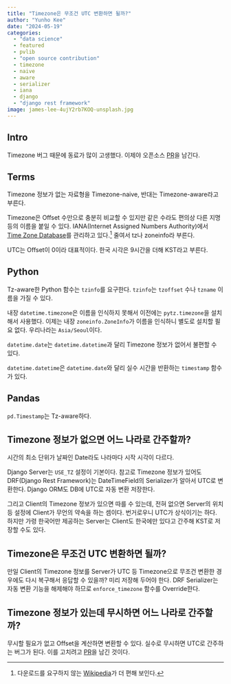 ```yaml
---
title: "Timezone은 무조건 UTC 변환하면 될까?"
author: "Yunho Kee"
date: "2024-05-19"
categories:
  - "data science"
  - featured
  - pvlib
  - "open source contribution"
  - timezone
  - naive
  - aware
  - serializer
  - iana
  - django
  - "django rest framework"
image: james-lee-4ujY2rb7KOQ-unsplash.jpg
---
```


## Intro

Timezone 버그 때문에 동료가 많이 고생했다. 이제야 오픈소스 [PR][PR]을 남긴다.

## Terms

Timezone 정보가 없는 자료형을 Timezone-naive, 반대는 Timezone-aware라고 부른다.

Timezone은 Offset 수만으로 충분히 비교할 수 있지만 같은 수라도 편의상 다른 지명 등의 이름을 붙일 수 있다. IANA(Internet Assigned Numbers Authority)에서 [Time Zone Database](https://iana.org/time-zones/)를 관리하고 있다.^[다운로드를 요구하지 않는 [Wikipedia](https://en.wikipedia.org/wiki/List_of_tz_database_time_zones)가 더 편해 보인다.] 줄여서 tz나 zoneinfo라 부른다.

UTC는 Offset이 0이라 대표적이다. 한국 시각은 9시간을 더해 KST라고 부른다.

## Python

Tz-aware한 Python 함수는 `tzinfo`를 요구한다. `tzinfo`는 `tzoffset` 수나 `tzname` 이름을 가질 수 있다.

내장 `datetime.timezone`은 이름을 인식하지 못해서 이전에는 `pytz.timezone`을 설치해서 사용했다. 이제는 내장 `zoneinfo.ZoneInfo`가 이름을 인식하니 별도로 설치할 필요 없다. 우리나라는 `Asia/Seoul`이다.

`datetime.date`는 `datetime.datetime`과 달리 Timezone 정보가 없어서 불편할 수 있다.

`datetime.datetime`은 `datetime.date`와 달리 실수 시간을 반환하는 `timestamp` 함수가 있다.

## Pandas

`pd.Timestamp`는 Tz-aware하다.

## Timezone 정보가 없으면 어느 나라로 간주할까?

시간의 최소 단위가 날짜인 Date라도 나라마다 시작 시각이 다르다.

Django Server는 `USE_TZ` 설정이 기본이다. 참고로 Timezone 정보가 있어도 DRF(Django Rest Framework)는 DateTimeField의 Serializer가 알아서 UTC로 변환한다. Django ORM도 DB에 UTC로 자동 변환 저장한다.

그리고 Client의 Timezone 정보가 있으면 따를 수 있는데, 전혀 없으면 Server의 위치 등 설정에 Client가 무언의 약속을 하는 셈이다. 번거로우니 UTC가 상식이기는 하다. 하지만 가령 한국어만 제공하는 Server는 Client도 한국에만 있다고 간주해 KST로 저장할 수도 있다.

## Timezone은 무조건 UTC 변환하면 될까?

만일 Client의 Timezone 정보를 Server가 UTC 등 Timezone으로 무조건 변환한 경우에도 다시 복구해서 응답할 수 있을까? 미리 저장해 두어야 한다. DRF Serializer는 자동 변환 기능을 해제해야 하므로 `enforce_timezone` 함수를 Override한다.

## Timezone 정보가 있는데 무시하면 어느 나라로 간주할까?

무시할 필요가 없고 Offset을 계산하면 변환할 수 있다. 실수로 무시하면 UTC로 간주하는 버그가 된다. 이를 고치려고 [PR][PR]을 남긴 것이다.

[PR]: https://github.com/pvlib/pvlib-python/pull/2055